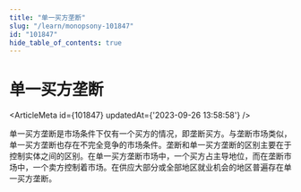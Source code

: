 ```yaml
---
title: "单一买方垄断"
slug: "/learn/monopsony-101847"
id: "101847"
hide_table_of_contents: true
---
```



# 单一买方垄断

<ArticleMeta id={101847} updatedAt={'2023-09-26 13:58:58'} />
<div className='border-solid border-b border-t-0 my-4 border-[var(--ifm-color-gray-300)]' />

单一买方垄断是市场条件下仅有一个买方的情况，即垄断买方。与垄断市场类似，单一买方垄断也存在不完全竞争的市场条件。垄断和单一买方垄断的区别主要在于控制实体之间的区别。在单一买方垄断市场中，一个买方占主导地位，而在垄断市场中，一个卖方控制着市场。在供应大部分或全部地区就业机会的地区普遍存在单一买方垄断。
